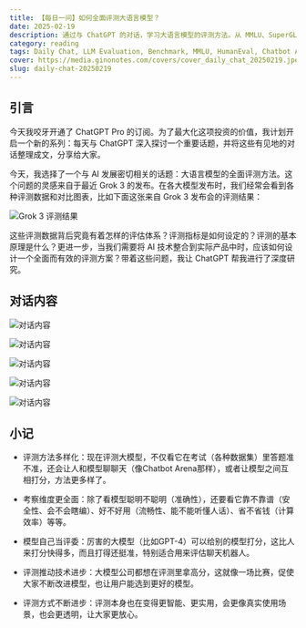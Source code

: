 ```yaml
---
title: 【每日一问】如何全面评测大语言模型？
date: 2025-02-19
description: 通过与 ChatGPT 的对话，学习大语言模型的评测方法。从 MMLU、SuperGLUE、HumanEval 等基准测试，到 Chatbot Arena 等评测平台，了解模型评测的基本概念和发展趋势。
category: reading
tags: Daily Chat, LLM Evaluation, Benchmark, MMLU, HumanEval, Chatbot Arena, AI Assessment
cover: https://media.ginonotes.com/covers/cover_daily_chat_20250219.jpeg
slug: daily-chat-20250219
---
```


## 引言

今天我咬牙开通了 ChatGPT Pro 的订阅。为了最大化这项投资的价值，我计划开启一个新的系列：每天与 ChatGPT 深入探讨一个重要话题，并将这些有见地的对话整理成文，分享给大家。

今天，我选择了一个与 AI 发展密切相关的话题：大语言模型的全面评测方法。这个问题的灵感来自于最近 Grok 3 的发布。在各大模型发布时，我们经常会看到各种评测数据和对比图表，比如下面这张来自 Grok 3 发布会的评测结果：

![Grok 3 评测结果](https://media.ginonotes.com/images/20250218_xai_release_grok3/xai-benchmarks.webp)

这些评测数据背后究竟有着怎样的评估体系？评测指标是如何设定的？评测的基本原理是什么？更进一步，当我们需要将 AI 技术整合到实际产品中时，应该如何设计一个全面而有效的评测方案？带着这些问题，我让 ChatGPT 帮我进行了深度研究。

## 对话内容

![对话内容](https://media.ginonotes.com/images/20250219_daily_chat/chatsession1.png)

![对话内容](https://media.ginonotes.com/images/20250219_daily_chat/chatsession21.png)

![对话内容](https://media.ginonotes.com/images/20250219_daily_chat/chatsession22.png)

![对话内容](https://media.ginonotes.com/images/20250219_daily_chat/chatsession23.png)

![对话内容](https://media.ginonotes.com/images/20250219_daily_chat/chatsession24.png)

## 小记

- 评测方法多样化：现在评测大模型，不仅看它在考试（各种数据集）里答题准不准，还会让人和模型聊聊天（像Chatbot Arena那样），或者让模型之间互相打分，方法更多样了。

- 考察维度更全面：除了看模型聪明不聪明（准确性），还要看它靠不靠谱（安全性、会不会瞎编）、好不好用（流畅性、能不能听懂人话）、省不省钱（计算效率）等等。

- 模型自己当评委：厉害的大模型（比如GPT-4）可以给别的模型打分，这比人来打分快得多，而且打得还挺准，特别适合用来评估聊天机器人。

- 评测推动技术进步：大模型公司都想在评测里拿高分，这就像一场比赛，促使大家不断改进模型，也让用户能选到更好的模型。

- 评测方式不断进步：评测本身也在变得更智能、更实用，会更像真实使用场景，也会更透明，让大家更放心。
